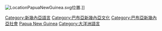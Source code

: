 {{noteTA
|G1=地名
|T=zh:分類:巴布亞新幾內亞語言;zh-hans:分类:巴布亚新几内亚语言;zh-hk:分類:巴布亞新畿內亞語言;zh-tw:分類:巴布亞紐幾內亞語言
}}
[[Image:LocationPapuaNewGuinea.svg|thumb]]位置.]]

{{Cat main|巴布亞新幾內亞語言}}
{{Commons cat|Languages of Papua New Guinea}}

[[Category:新幾內亞語言|Category:新幾內亞語言]]
[[Category:巴布亞新幾內亞文化|Category:巴布亞新幾內亞文化]]
[[Category:巴布亞新幾內亞社會|Category:巴布亞新幾內亞社會]]
[[Category:各國語言|Papua New Guinea]]
[[Category:大洋洲語言|Category:大洋洲語言]]